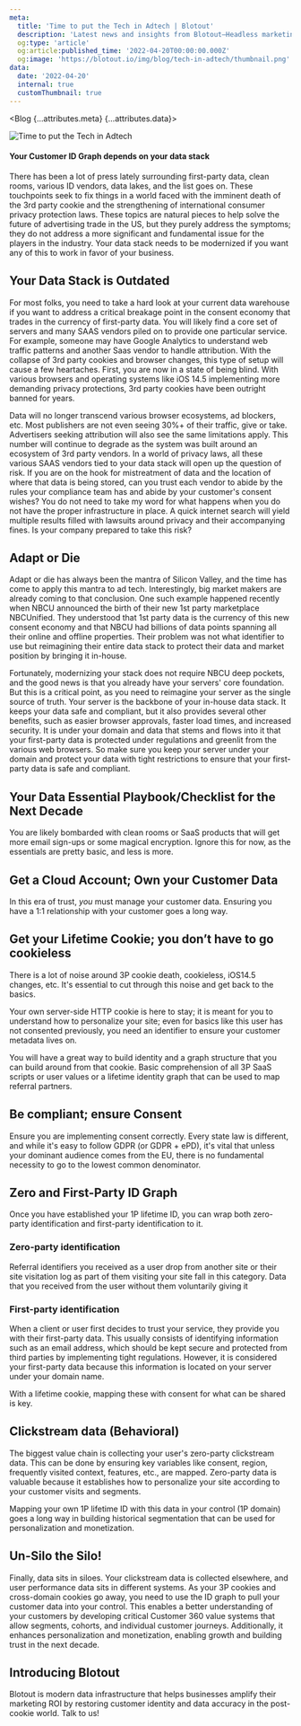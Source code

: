 ```yaml
---
meta:
  title: 'Time to put the Tech in Adtech | Blotout'
  description: 'Latest news and insights from Blotout—Headless marketing for the post-cookie era.'
  og:type: 'article'
  og:article:published_time: '2022-04-20T00:00:00.000Z'
  og:image: 'https://blotout.io/img/blog/tech-in-adtech/thumbnail.png'
data:
  date: '2022-04-20'
  internal: true
  customThumbnail: true
---
```




<Blog {...attributes.meta} {...attributes.data}>

![Time to put the Tech in Adtech](/img/blog/tech-in-adtech/main.png)

#### Your Customer ID Graph depends on your data stack

There has been a lot of press lately surrounding first-party data, clean rooms, various ID vendors, data lakes, and the list goes on. These touchpoints seek to fix things in a world faced with the imminent death of the 3rd party cookie and the strengthening of international consumer privacy protection laws. These topics are natural pieces to help solve the future of advertising trade in the US, but they purely address the symptoms; they do not address a more significant and fundamental issue for the players in the industry. Your data stack needs to be modernized if you want any of this to work in favor of your business.

## Your Data Stack is Outdated

For most folks, you need to take a hard look at your current data warehouse if you want to address a critical breakage point in the consent economy that trades in the currency of first-party data. You will likely find a core set of servers and many SAAS vendors piled on to provide one particular service. For example, someone may have Google Analytics to understand web traffic patterns and another Saas vendor to handle attribution. With the collapse of 3rd party cookies and browser changes, this type of setup will cause a few heartaches. First, you are now in a state of being blind. With various browsers and operating systems like iOS 14.5 implementing more demanding privacy protections, 3rd party cookies have been outright banned for years.

Data will no longer transcend various browser ecosystems, ad blockers, etc. Most publishers are not even seeing 30%+ of their traffic, give or take. Advertisers seeking attribution will also see the same limitations apply. This number will continue to degrade as the system was built around an ecosystem of 3rd party vendors. In a world of privacy laws, all these various SAAS vendors tied to your data stack will open up the question of risk. If you are on the hook for mistreatment of data and the location of where that data is being stored, can you trust each vendor to abide by the rules your compliance team has and abide by your customer's consent wishes? You do not need to take my word for what happens when you do not have the proper infrastructure in place. A quick internet search will yield multiple results filled with lawsuits around privacy and their accompanying fines. Is your company prepared to take this risk?

## Adapt or Die

Adapt or die has always been the mantra of Silicon Valley, and the time has come to apply this mantra to ad tech. Interestingly, big market makers are already coming to that conclusion. One such example happened recently when NBCU announced the birth of their new 1st party marketplace NBCUnified. They understood that 1st party data is the currency of this new consent economy and that NBCU had billions of data points spanning all their online and offline properties. Their problem was not what identifier to use but reimagining their entire data stack to protect their data and market position by bringing it in-house.

Fortunately, modernizing your stack does not require NBCU deep pockets, and the good news is that you already have your servers' core foundation. But this is a critical point, as you need to reimagine your server as the single source of truth. Your server is the backbone of your in-house data stack. It keeps your data safe and compliant, but it also provides several other benefits, such as easier browser approvals, faster load times, and increased security. It is under your domain and data that stems and flows into it that your first-party data is protected under regulations and greenlit from the various web browsers. So make sure you keep your server under your domain and protect your data with tight restrictions to ensure that your first-party data is safe and compliant.

## Your Data Essential Playbook/Checklist for the Next Decade

You are likely bombarded with clean rooms or SaaS products that will get more email sign-ups or some magical encryption. Ignore this for now, as the essentials are pretty basic, and less is more.

## Get a Cloud Account; Own your Customer Data

In this era of trust, _you_ must manage your customer data. Ensuring you have a 1:1 relationship with your customer goes a long way.

## Get your Lifetime Cookie; you don’t have to go cookieless

There is a lot of noise around 3P cookie death, cookieless, iOS14.5 changes, etc. It's essential to cut through this noise and get back to the basics.

Your own server-side HTTP cookie is here to stay; it is meant for you to understand how to personalize your site; even for basics like this user has not consented previously, you need an identifier to ensure your customer metadata lives on.

You will have a great way to build identity and a graph structure that you can build around from that cookie. Basic comprehension of all 3P SaaS scripts or user values or a lifetime identity graph that can be used to map referral partners.

## Be compliant; ensure Consent

Ensure you are implementing consent correctly. Every state law is different, and while it's easy to follow GDPR (or GDPR + ePD), it's vital that unless your dominant audience comes from the EU, there is no fundamental necessity to go to the lowest common denominator.

## Zero and First-Party ID Graph

Once you have established your 1P lifetime ID, you can wrap both zero-party identification and first-party identification to it.

### Zero-party identification

Referral identifiers you received as a user drop from another site or their site visitation log as part of them visiting your site fall in this category. Data that you received from the user without them voluntarily giving it

### First-party identification

When a client or user first decides to trust your service, they provide you with their first-party data. This usually consists of identifying information such as an email address, which should be kept secure and protected from third parties by implementing tight regulations. However, it is considered your first-party data because this information is located on your server under your domain name.

With a lifetime cookie, mapping these with consent for what can be shared is key.

## Clickstream data (Behavioral)

The biggest value chain is collecting your user's zero-party clickstream data. This can be done by ensuring key variables like consent, region, frequently visited context, features, etc., are mapped. Zero-party data is valuable because it establishes how to personalize your site according to your customer visits and segments.

Mapping your own 1P lifetime ID with this data in your control (1P domain) goes a long way in building historical segmentation that can be used for personalization and monetization.

## Un-Silo the Silo!

Finally, data sits in siloes. Your clickstream data is collected elsewhere, and user performance data sits in different systems. As your 3P cookies and cross-domain cookies go away, you need to use the ID graph to pull your customer data into your control. This enables a better understanding of your customers by developing critical Customer 360 value systems that allow segments, cohorts, and individual customer journeys. Additionally, it enhances personalization and monetization, enabling growth and building trust in the next decade.

## Introducing Blotout

Blotout is modern data infrastructure that helps businesses amplify their marketing ROI by restoring customer identity and data accuracy in the post-cookie world. Talk to us!

</Blog>
